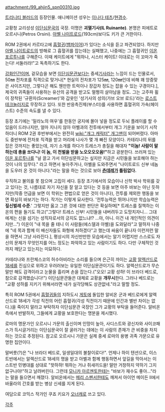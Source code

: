 attachment:/99_ahjin5_spn00310.jpg

[[트리니티 블러드]]의 등장인물. 애니메이션 성우는 [[이나다 테츠]]/[[현경수]].

교황청 교리성성 [[이단심문국]]의 국장. 이명은 '''괴멸기사(IL Ruinante)'''. 본명은 피에트로 오르시니(Petros Orsini). [[아벨 나이트로드]](193cm)보다도 키가 큰 거한이다.

ROM 2권에서 카르타고에 [[흡혈귀]]([[뱀파이어]])가 있다는 소식을 듣고 파견되었다. 하지만 [[아벨 나이트로드]]의 방해로 그 흡혈귀를 잡는데는 실패했고, 나중에는 그 흡혈귀인 [[이온 포르투나]]를 구해준다. 이때 케이트에게 "뭐하나, 시스터 케이트! 이대로는 이 꼬마가 죽는다! 서둘러라!"고 독촉하기도 한다.

[[강화인간]]이며, 겉모습을 보면 [[이단심문관]]보다는 중세[[기사]]라는 느낌이 드는 인물로서, 50㎜ 전차포를 직격으로 맞거나[* 현실의 전차포가 125㎜, 120㎜인데 비해 꽤 앙증맞은 사이즈지만, 그렇다곤 해도 웬만한 트럭이나 장갑차 정도는 잡을 수 있는 구경이다.], 제국의 귀족들이 사용하는 유산의 공격을 받고도 멀쩡히 살아남을 정도. 그는 고주파 휠이 장착된 '규환자(Screamer)'와 갑옷인 '성기사의 성의(가브 오브 로드)'라는 [[로스트 테크놀러지]]로 무장하고 있다. 또한 반응촉진제(부스터)를 사용하면 흡혈귀의 가속(헤이스트) 수준의 속도를 낼 수 있다.

등장 초기에는 '밀라노의 여우'를 한동안 궁지에 몰아 넣을 정도로 두뇌 플레이를 할 수 있음이 드러나지만, 얼마 지나지 않아 아벨과의 전투에서부터 개그 기운을 보이기 시작하더니 ROM 2권 후반부에서는 완전히 [[wiki:"개그 캐릭터" 개그맨]]이 되어버렸다. 아마도 중반부에 전차포 직격을 받고 머리에 나사가 몇 개 빠진 모양이다. 카테리나의 뒤를 잡은 것까지는 좋았는데, 자기 소개를 하다가 트레스가 총질을 해대자 '''"이놈! 사람이 말하는데 총을 쏘다니! 이 놈, 이 천벌을 받을 노오오오오옴!"'''하고 광분한다. 쓰러져 있는 [[이온 포르투나]]를 "널 끌고 가서 이단심문하고는 싶지만 지금은 시민들을 보호해야 하는 것이 나의 임무다." 라고 하면서 놓아주거나, 아벨을 도와주면서 "나이트로드 신부 네놈을 도우러 온 것이 아니다."라는 말을 하는 것으로 보아 '''[[츤데레]]가 틀림없다.'''

우직하고 불의를 못 참으며 고집이 세다. 등장 초기에서의 모습이나 신학 박사 학위를 갖고 있다는 것, 나름대로 자기 자신을 잘 알고 있다는 것 등을 보면 아주 바보는 아닌 듯하지만(작중 언급을 보면 이 학위는 편법으로 얻은 것이 아니다), 전투를 제외한 행동을 보면 확실히 바보기는 하다. 작가는 이렇게 묘사한다. '전투능력은 뛰어나지만 학습능력은 '''짚신벌레 수준'''.' 그렇지만 옳고 그른 것에 대한 판단은 확실하며[* 트레스를 질책하는 이온의 편을 들기도 하고("그렇다! 트레스 신부! 시민들을 내버려두고 도망치자니… 그대에게는 신을 섬기는 성직자로서의 긍지도 없느냐!? …아, 아니. 이건 내 개인적인 의견이지만...") 이온이 "내 목을 줄 테니 이 사람들(에스델과 아벨)을 도와달라"고 말하자 나중에 "네 목과 함께 이 배신자들도 화형에 처하겠다"고 했는데 싸움이 끝나자 이런저런 말을 하면서 그냥 사라진다.], 평상시의 자신만만한 모습에서는 알기 어렵지만 스스로도 자신의 문제가 무엇인지를 어느 정도는 파악하고 있는 사람이기도 하다. 다만 구체적인 것까지 깨닫고 있는지는 미묘하다.

카테리나와 프란체스코의 허수아비라는 소리를 들으며 은근히 까이는 [[교황]] [[알렉산드로 18세]]를 진심으로 위하고 우러러보는 유일한 이단심문관이기도 하다. 알렉산드로가 무슨 말만 해도 감격이라고 눈물을 흘리며 손을 잡는다.("오오! 교황 성하! 이 브라더 베드로, 참으로 감격했습니다!") 이단심문관들은 대체로 교황을 '''개무시'''한다. 그러나 베드로는 "교황 성하를 지키기 위해서라면 내가 실각당해도 상관없네."라고 말할 정도.

특히 ROM 5권에서 [[흡혈귀]]들의 지하도시 [[게토]]에 돌입한 알비온 군과 베드로에게 알렉산드로 18세가 각성 직전의 어린 흡혈귀(각성 직전이기 때문에 인간과 별반 차이는 없다.)을 죽이지 말라고 부탁하자 이단심문관 국장인 그가 교황의 부탁을 들어준다. 알비온 측에서 반발하자, 그들에게 교황을 보호한다는 명분을 제시했다.

로마의 명문가인 오르시니 가문의 출신이며 인망이 높아, 사디스트와 광신자와 사이코패스가 득시글거리는 이단심문국이 잘 굴러가는 데에는 이 사람의 존재가 큰 비중을 차지하는 것으로 추정된다. 참고로 오르시니 가문은 실제 중세 로마의 용병 귀족 가문으로 유명한 집안이다.

말버릇(?)은 "나 브라더 베드로, 일생일대의 불찰이로다!". 언제나 하이 텐션으로, 이스트반에서는 알렉산드로 18세의 명을 받고 아벨과 함께 행동하면서 앞길을 막아서는 이스트반 민병대를 상대로 "핫하하! 뭐하는 거냐 쥐새끼드을! 말만 거창하지 약하기 그지없구나아!"하고 날려버린다. 그런데 [[모니카 아르젠토]]한테는 "바보가 재수도 좋아…"라는 말을 들으면서 깨졌다. 알비온에서는 [[메리 스펜서]]한테도 깨져서 아이언 메이든 II에서 바울라의 간호를 받는 병상 신세를 지게 된다.

여담으로 코믹스 작가인 쿠죠 키요가 [[오너캐]]로 쓰고 있다.

[[각주]]

